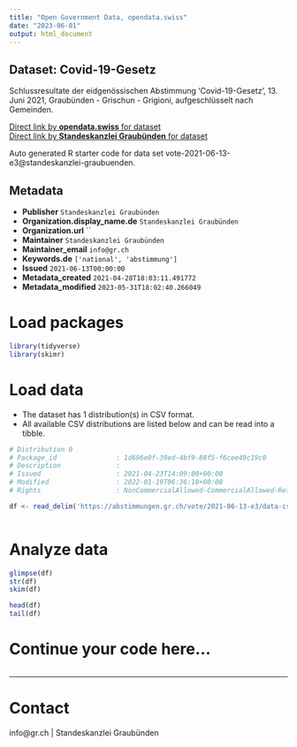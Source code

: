 ```yaml
---
title: "Open Government Data, opendata.swiss"
date: "2023-06-01"
output: html_document
---
```


## Dataset: Covid-19-Gesetz

Schlussresultate der eidgenössischen Abstimmung 'Covid-19-Gesetz', 13. Juni 2021, Graubünden - Grischun - Grigioni, aufgeschlüsselt nach Gemeinden.

[Direct link by **opendata.swiss** for dataset](https://opendata.swiss/de/dataset/covid-19-gesetz)<br>
[Direct link by **Standeskanzlei Graubünden** for dataset](https://abstimmungen.gr.ch/vote/2021-06-13-e3/data)

Auto generated R starter code for data set vote-2021-06-13-e3@standeskanzlei-graubuenden.

## Metadata

- **Publisher** `Standeskanzlei Graubünden`
- **Organization.display_name.de** `Standeskanzlei Graubünden`
- **Organization.url** ``
- **Maintainer** `Standeskanzlei Graubünden`
- **Maintainer_email** `info@gr.ch`
- **Keywords.de** `['national', 'abstimmung']`
- **Issued** `2021-06-13T00:00:00`
- **Metadata_created** `2021-04-28T18:03:11.491772`
- **Metadata_modified** `2023-05-31T18:02:40.266049`


# Load packages

```r

library(tidyverse)
library(skimr)

```

# Load data

-   The dataset has 1 distribution(s) in CSV format.
-   All available CSV distributions are listed below and can be read into a tibble.

```r

# Distribution 0
# Package_id               : 1d696e0f-39ed-4bf9-88f5-f6cee49c19c0
# Description              : 
# Issued                   : 2021-04-23T14:09:00+00:00
# Modified                 : 2022-01-19T06:36:18+00:00
# Rights                   : NonCommercialAllowed-CommercialAllowed-ReferenceRequired

df <- read_delim('https://abstimmungen.gr.ch/vote/2021-06-13-e3/data-csv')



```

# Analyze data

```r

glimpse(df)
str(df)
skim(df)

head(df)
tail(df)

```

# Continue your code here...

```r

```

------------------------------------------------------------------------

# Contact

info@gr.ch | Standeskanzlei Graubünden
